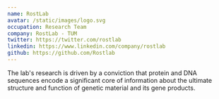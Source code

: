 ```yaml
---
name: RostLab
avatar: /static/images/logo.svg
occupation: Research Team
company: RostLab - TUM
twitter: https://twitter.com/rostlab
linkedin: https://www.linkedin.com/company/rostlab
github: https://github.com/Rostlab
---
```


The lab's research is driven by a conviction that protein and DNA sequences encode a significant core of information about the ultimate structure and function of genetic material and its gene products.
